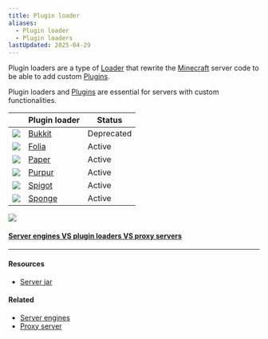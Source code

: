 ```yaml
---
title: Plugin loader
aliases:
  - Plugin loader
  - Plugin loaders
lastUpdated: 2025-04-29
---
```



Plugin loaders are a type of [Loader](/loader) that rewrite the [Minecraft](/minecraft) server code to be able to add custom [Plugins](/plugin).

Plugin loaders and [Plugins](/plugin) are essential for servers with custom functionalities.

|                              | Plugin loader             | Status     |
| ---------------------------- | ------------------------- | ---------- |
| ![](~/assets/bukkit.svg)     | [Bukkit](/bukkit)         | Deprecated |
| ![](~/assets/folia.svg)      | [Folia](/folia)           | Active     |
| ![](~/assets/paper.svg)      | [Paper](/paper)           | Active     |
| ![](~/assets/purpur.svg)     | [Purpur](/purpur)         | Active     |
| ![](~/assets/spigot.svg)     | [Spigot](/spigot)         | Active     |
| ![](~/assets/sponge.svg)     | [Sponge](/sponge)         | Active     |

![](~/assets/pluginloadersgraph.svg)

#### [Server engines VS plugin loaders VS proxy servers](/serverenginevspluginloadervsproxyserver)

---

#### Resources

- [Server jar](https://serverjar.org)

<Yb src="https://youtube.com/embed/H2QZh527MaU" />

#### Related

- [Server engines](/serverengine)
- [Proxy server](/proxyserver)